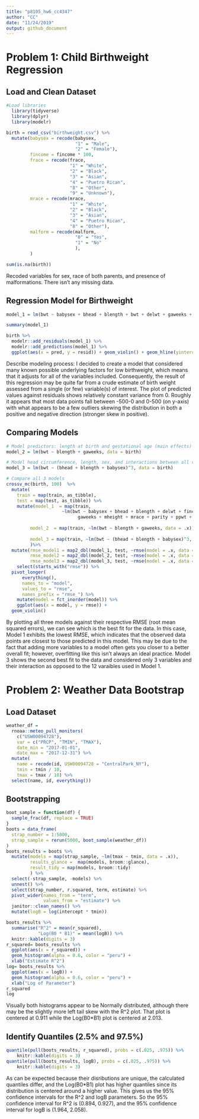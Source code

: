 ```yaml
---
title: "p8105_hw6_cc4347"
author: "CC"
date: "11/24/2019"
output: github_document
---
```



# Problem 1: Child Birthweight Regression

## Load and Clean Dataset
```r
#Load libraries
  library(tidyverse)
  library(dplyr)
  library(modelr)

birth = read_csv("birthweight.csv") %>% 
  mutate(babysex = recode(babysex, 
                          "1" = "Male",
                          "2" = "Female"),
         fincome = fincome * 100,
         frace = recode(frace,
                        "1" = "White",
                        "2" = "Black",
                        "3" = "Asian",
                        "4" = "Puetro Rican",
                        "8" = "Other",
                        "9" = "Unknown"),
         mrace = recode(mrace,
                        "1" = "White",
                        "2" = "Black",
                        "3" = "Asian",
                        "4" = "Puetro Rican",
                        "8" = "Other"),
         malform = recode(malform, 
                          "0" = "Yes",
                          "1" = "No"
                          ),
         ) 

sum(is.na(birth))
```

Recoded variables for sex, race of both parents, and presence of malformations. There isn't any missing data.

## Regression Model for Birthweight
```r
model_1 = lm(bwt ~ babysex + bhead + blength + bwt + delwt + gaweeks + momage + parity + ppbmi + smoken + fincome + mrace, data = birth)

summary(model_1)

birth %>%
  modelr::add_residuals(model_1) %>%
  modelr::add_predictions(model_1) %>%
  ggplot(aes(x = pred, y = resid)) + geom_violin() + geom_hline(yintercept = 0, color = "peru")
```

Describe modeling process: I decided to create a model that considered many known possible underlying factors for low birthweight, which means that it adjusts for all of the variables included. Consequently, the result of this regression may be quite far from a crude estimate of birth weight assessed from a single (or few) variable(s) of interest. The plot of predicted values against residuals shows relatively constant variance from 0. Roughly it appears that most data points fall between -500-0 and 0-500 (on y-axis) with what appears to be a few outliers skewing the distribution in both a positive and negative direction (stronger skew in positive).

## Comparing Models

```r
# Model predictors: length at birth and gestational age (main effects)
model_2 = lm(bwt ~ blength + gaweeks, data = birth)

# Model head circumference, length, sex, and interactions between all variables
model_3 = lm(bwt ~ (bhead + blength + babysex)^3, data = birth)

# Compare all 3 models
crossv_mc(birth, 100)  %>% 
  mutate(
    train = map(train, as_tibble),
    test = map(test, as_tibble)) %>% 
    mutate(model_1  = map(train, 
                     ~lm(bwt ~ babysex + bhead + blength + delwt + fincome + 
                           gaweeks + mheight + mrace + parity + ppwt + smoken, data = .x)),
         
         model_2  = map(train, ~lm(bwt ~ blength + gaweeks, data = .x)),
         
         model_3 = map(train, ~lm(bwt ~ (bhead + blength + babysex)^3, data = .x))
         )%>%
  mutate(rmse_model1 = map2_dbl(model_1, test, ~rmse(model = .x, data = .y)),
         rmse_model2 = map2_dbl(model_2, test, ~rmse(model = .x, data = .y)),
         rmse_model3 = map2_dbl(model_3, test, ~rmse(model = .x, data = .y))) %>%
    select(starts_with("rmse")) %>% 
  pivot_longer(
      everything(),
      names_to = "model", 
      values_to = "rmse",
      names_prefix = "rmse_") %>% 
    mutate(model = fct_inorder(model)) %>% 
    ggplot(aes(x = model, y = rmse)) +
  geom_violin()
```

By plotting all three models against their respective RMSE (root mean squared errors), we can see which is the best fit for the data. In this case, Model 1 exhibits the lowest RMSE, which indicates that the observed data points are closest to those predicted in this model. This may be due to the fact that adding more variables to a model often gets you closer to a better overall fit; however, overfitting like this isn't always an ideal practice. Model 3 shows the second best fit to the data and considered only 3 variables and their interaction as opposed to the 12 varaibles used in Model 1.


# Problem 2: Weather Data Bootstrap

## Load Dataset
```r
weather_df = 
  rnoaa::meteo_pull_monitors(
    c("USW00094728"),
    var = c("PRCP", "TMIN", "TMAX"), 
    date_min = "2017-01-01",
    date_max = "2017-12-31") %>%
  mutate(
    name = recode(id, USW00094728 = "CentralPark_NY"),
    tmin = tmin / 10,
    tmax = tmax / 10) %>%
  select(name, id, everything())
```

## Bootstrapping
```r
boot_sample = function(df) {
  sample_frac(df, replace = TRUE)
}
boots = data_frame(
  strap_number = 1:5000,
  strap_sample = rerun(5000, boot_sample(weather_df))
)
boots_results = boots %>%
  mutate(models = map(strap_sample, ~lm(tmax ~ tmin, data = .x)),
         results_glance =  map(models, broom::glance),
         result_tidy = map(models, broom::tidy)
         ) %>%
  select(-strap_sample, -models) %>%
  unnest() %>%
  select(strap_number, r.squared, term, estimate) %>%
  pivot_wider(names_from = "term",
              values_from = "estimate") %>%
  janitor::clean_names() %>%
  mutate(logB = log(intercept * tmin))

boots_results %>%
  summarise("R^2" = mean(r_squared),
            "Log(B0 * B1)" = mean(logB)) %>%
  knitr::kable(digits = 3)
r_squared= boots_results %>%
  ggplot(aes(x = r_squared)) +
  geom_histogram(alpha = 0.6, color = "peru") +
  xlab("Estimate R^2") 
log= boots_results %>%
  ggplot(aes(x = logB)) +
  geom_histogram(alpha = 0.6, color = "peru") +
  xlab("Log of Parameter")
r_squared
log
```

Visually both histograms appear to be Normally distributed, although there may be the slightly more left tail skew with the R^2 plot. That plot is centered at 0.911 while the Log(B0*B1) plot is centered at 2.013.

## Identify Quantiles (2.5% and 97.5%)
```r
quantile(pull(boots_results, r_squared), probs = c(.025, .975)) %>% 
    knitr::kable(digits = 3)
quantile(pull(boots_results, logB), probs = c(.025, .975)) %>% 
    knitr::kable(digits = 3)
```

As can be expected because their disributions are unique, the calculated quantiles differ, and the Log(B0*B1) plot has higher quantiles since its distribution is centered around a higher value. This gives us the 95% confidence intervals for the R^2 and logB parameters. So the 95% confidence interval for R^2 is (0.894, 0.927), and the 95% confidence interval for logB is (1.964, 2.058).